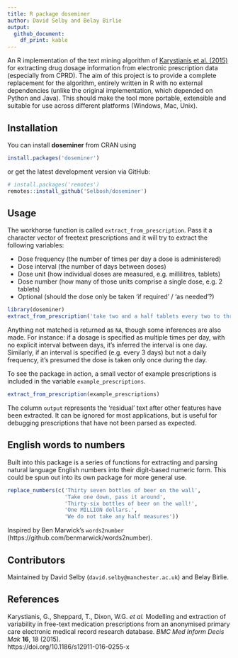 ```yaml
---
title: R package doseminer
author: David Selby and Belay Birlie
output:
  github_document:
    df_print: kable
---
```


<!-- badges: start -->
<!-- badges: end -->

An R implementation of the text mining algorithm of [Karystianis et al. (2015)](https://doi.org/10.1186/s12911-016-0255-x) for extracting
drug dosage information from electronic prescription data (especially from CPRD).
The aim of this project is to provide a complete replacement for the algorithm,
entirely written in R with no external dependencies (unlike the original implementation, which depended on Python and Java).
This should make the tool more portable, extensible and suitable for use across
different platforms (Windows, Mac, Unix).

## Installation

You can install **doseminer** from CRAN using
```r
install.packages('doseminer')
```
or get the latest development version via GitHub:
```r
# install.packages('remotes')
remotes::install_github('Selbosh/doseminer')
```

## Usage

The workhorse function is called `extract_from_prescription`.
Pass it a character vector of freetext prescriptions and it will try to extract
the following variables:

- Dose frequency (the number of times per day a dose is administered)
- Dose interval (the number of days between doses)
- Dose unit (how individual doses are measured, e.g. millilitres, tablets)
- Dose number (how many of those units comprise a single dose, e.g. 2 tablets)
- Optional (should the dose only be taken 'if required' / 'as needed'?)

```r
library(doseminer)
extract_from_prescription('take two and a half tablets every two to three days as needed')
```

Anything not matched is returned as `NA`, though some inferences are also made.
For instance: if a dosage is specified as multiple times per day, with no
explicit interval between days, it's inferred the interval is one day.
Similarly, if an interval is specified (e.g. every 3 days) but not a daily
frequency, it's presumed the dose is taken only once during the day.

To see the package in action, a small vector of example prescriptions is
included in the variable `example_prescriptions`.

```r
extract_from_prescription(example_prescriptions)
```

The column `output` represents the 'residual' text after other features have been extracted.
It can be ignored for most applications, but is useful for debugging prescriptions that have not been parsed as expected.

## English words to numbers

Built into this package is a series of functions for extracting and parsing
natural language English numbers into their digit-based numeric form. This
could be spun out into its own package for more general use.

```r
replace_numbers(c('Thirty seven bottles of beer on the wall',
                  'Take one down, pass it around',
                  'Thirty-six bottles of beer on the wall!',
                  'One MILLION dollars.',
                  'We do not take any half measures'))
```

Inspired by Ben Marwick's `words2number` (https://github.com/benmarwick/words2number).

## Contributors

Maintained by David Selby (`david.selby@manchester.ac.uk`) and Belay Birlie.

## References

Karystianis, G., Sheppard, T., Dixon, W.G. *et al.*
Modelling and extraction of variability in free-text medication prescriptions from an anonymised primary care electronic medical record research database.
*BMC Med Inform Decis Mak* **16**, 18 (2015).  
https://doi.org/10.1186/s12911-016-0255-x
